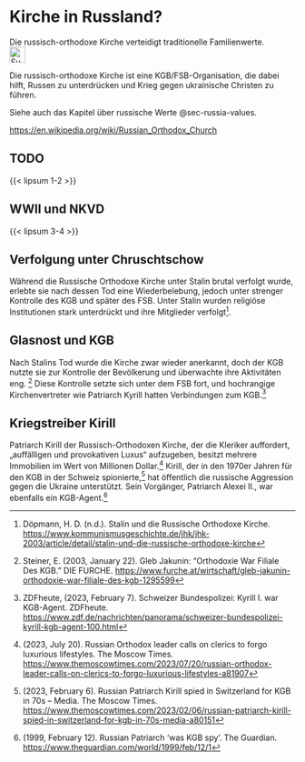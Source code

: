 # Kirche in Russland? {#sec-church-russia}

::: {.callout-caution title=„Myth“}
Die russisch-orthodoxe Kirche verteidigt traditionelle Familienwerte.
[<br>![Suche nach Stichwort in EUvsDisinfo](../all_common_img/EUvsDisinfo_400x240.jpg){height=2em}](https://euvsdisinfo.eu/disinformation-cases/?text=church%20russia&sort=relevance)
:::

::: {.callout-tip title=„Truth“}
Die russisch-orthodoxe Kirche ist eine KGB/FSB-Organisation, die dabei hilft, Russen zu unterdrücken und Krieg gegen ukrainische Christen zu führen.
:::

Siehe auch das Kapitel über russische Werte @sec-russia-values.


[https://en.wikipedia.org/wiki/Russian_Orthodox_Church](https://en.wikipedia.org/wiki/Russian_Orthodox_Church)

## TODO

{{< lipsum 1-2 >}}

## WWII und NKVD

{{< lipsum 3-4 >}}

## Verfolgung unter Chruschtschow

Während die Russische Orthodoxe Kirche unter Stalin brutal verfolgt wurde, erlebte sie nach dessen Tod eine Wiederbelebung, jedoch unter strenger Kontrolle des KGB und später des FSB. Unter Stalin wurden religiöse Institutionen stark unterdrückt und ihre Mitglieder verfolgt[^church-russia.de-1]. 

## Glasnost und KGB

Nach Stalins Tod wurde die Kirche zwar wieder anerkannt, doch der KGB nutzte sie zur Kontrolle der Bevölkerung und überwachte ihre Aktivitäten eng. [^church-russia.de-2] Diese Kontrolle setzte sich unter dem FSB fort, und hochrangige Kirchenvertreter wie Patriarch Kyrill hatten Verbindungen zum KGB.[^church-russia.de-3] 


## Kriegstreiber Kirill

Patriarch Kirill der Russisch-Orthodoxen Kirche, der die Kleriker auffordert, „auffälligen und provokativen Luxus“ aufzugeben, besitzt mehrere Immobilien im Wert von Millionen Dollar.[^church-russia.de-4] Kirill, der in den 1970er Jahren für den KGB in der Schweiz spionierte,[^church-russia.de-5] hat öffentlich die russische Aggression gegen die Ukraine unterstützt. Sein Vorgänger, Patriarch Alexei II., war ebenfalls ein KGB-Agent.[^church-russia.de-6]



[^church-russia.de-1]:  Döpmann, H. D. (n.d.). Stalin und die Russische Orthodoxe Kirche. [https://www.kommunismusgeschichte.de/jhk/jhk-2003/article/detail/stalin-und-die-russische-orthodoxe-kirche](https://www.kommunismusgeschichte.de/jhk/jhk-2003/article/detail/stalin-und-die-russische-orthodoxe-kirche)

[^church-russia.de-2]:  Steiner, E. (2003, January 22).  Gleb Jakunin: “Orthodoxie War Filiale Des KGB. ” DIE FURCHE. [https://www.furche.at/wirtschaft/gleb-jakunin-orthodoxie-war-filiale-des-kgb-1295599](https://www.furche.at/wirtschaft/gleb-jakunin-orthodoxie-war-filiale-des-kgb-1295599) 

[^church-russia.de-3]:  ZDFheute, (2023, February 7). Schweizer Bundespolizei: Kyrill I. war KGB-Agent. ZDFheute. [https://www.zdf.de/nachrichten/panorama/schweizer-bundespolizei-kyrill-kgb-agent-100.html](https://www.zdf.de/nachrichten/panorama/schweizer-bundespolizei-kyrill-kgb-agent-100.html) 

[^church-russia.de-4]:  (2023, July 20). Russian Orthodox leader calls on clerics to forgo luxurious lifestyles. The Moscow Times. [https://www.themoscowtimes.com/2023/07/20/russian-orthodox-leader-calls-on-clerics-to-forgo-luxurious-lifestyles-a81907](https://www.themoscowtimes.com/2023/07/20/russian-orthodox-leader-calls-on-clerics-to-forgo-luxurious-lifestyles-a81907) 

[^church-russia.de-5]:  (2023, February 6). Russian Patriarch Kirill spied in Switzerland for KGB in 70s – Media. The Moscow Times. [https://www.themoscowtimes.com/2023/02/06/russian-patriarch-kirill-spied-in-switzerland-for-kgb-in-70s-media-a80151](https://www.themoscowtimes.com/2023/02/06/russian-patriarch-kirill-spied-in-switzerland-for-kgb-in-70s-media-a80151) 

[^church-russia.de-6]:  (1999, February 12). Russian Patriarch 'was KGB spy'. The Guardian. [https://www.theguardian.com/world/1999/feb/12/1](https://www.theguardian.com/world/1999/feb/12/1) 


